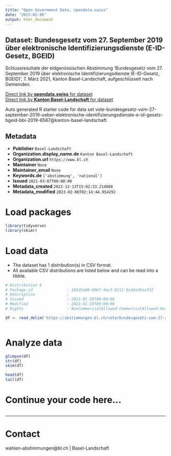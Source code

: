 ```yaml
---
title: "Open Government Data, opendata.swiss"
date: "2023-02-06"
output: html_document
---
```


## Dataset: Bundesgesetz vom 27. September 2019 über elektronische Identifizierungsdienste (E-ID-Gesetz, BGEID)

Schlussresultate der eidgenössischen Abstimmung 'Bundesgesetz vom 27. September 2019 über elektronische Identifizierungsdienste (E-ID-Gesetz, BGEID)', 7. März 2021, Kanton Basel-Landschaft, aufgeschlüsselt nach Gemeinden.

[Direct link by **opendata.swiss** for dataset](https://opendata.swiss/de/dataset/bundesgesetz-vom-27-september-2019-uber-elektronische-identifizierungsdienste-e-id-gesetz-bgeid1)<br>
[Direct link by **Kanton Basel-Landschaft** for dataset](https://abstimmungen.bl.ch/vote/bundesgesetz-vom-27-september-2019-ueber-elektronische-identifizierungsdienste-e-id-gesetz-bgeid-bbi-2019-6567/data)

Auto generated R starter code for data set vote-bundesgesetz-vom-27-september-2019-ueber-elektronische-identifizierungsdienste-e-id-gesetz-bgeid-bbi-2019-6567@kanton-basel-landschaft.

## Metadata

- **Publisher** `Basel-Landschaft`
- **Organization.display_name.de** `Kanton Basel-Landschaft`
- **Organization.url** `https://www.bl.ch`
- **Maintainer** `None`
- **Maintainer_email** `None`
- **Keywords.de** `['abstimmung', 'national']`
- **Issued** `2021-03-07T00:00:00`
- **Metadata_created** `2022-12-13T15:02:33.214088`
- **Metadata_modified** `2023-02-06T02:14:44.954292`


# Load packages

```r

library(tidyverse)
library(skimr)

```

# Load data

-   The dataset has 1 distribution(s) in CSV format.
-   All available CSV distributions are listed below and can be read into a tibble.

```r

# Distribution 0
# Package_id               : 1b5d3a06-866f-4ac3-9211-9c4da39aaf32
# Description              : 
# Issued                   : 2021-01-29T00:00:00
# Modified                 : 2022-01-19T00:00:00
# Rights                   : NonCommercialAllowed-CommercialAllowed-ReferenceRequired

df <- read_delim('https://abstimmungen.bl.ch/vote/bundesgesetz-vom-27-september-2019-ueber-elektronische-identifizierungsdienste-e-id-gesetz-bgeid-bbi-2019-6567/data-csv')



```

# Analyze data

```r

glimpse(df)
str(df)
skim(df)

head(df)
tail(df)

```

# Continue your code here...

```r

```

------------------------------------------------------------------------

# Contact

wahlen-abstimmungen@bl.ch | Basel-Landschaft
